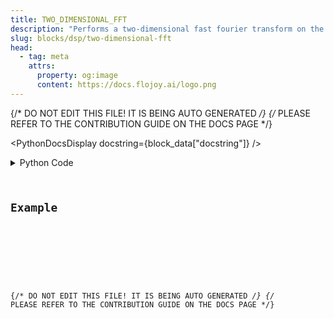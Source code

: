 ```yaml
---
title: TWO_DIMENSIONAL_FFT
description: "Performs a two-dimensional fast fourier transform on the input matrix."
slug: blocks/dsp/two-dimensional-fft
head:
  - tag: meta
    attrs:
      property: og:image
      content: https://docs.flojoy.ai/logo.png
---
```


{/* DO NOT EDIT THIS FILE! IT IS BEING AUTO GENERATED */}
{/* PLEASE REFER TO THE CONTRIBUTION GUIDE ON THE DOCS PAGE */}


<PythonDocsDisplay docstring={block_data["docstring"]} />
<details>
<summary>Python Code</summary>



<Code code={pythonCode} lang="py" wrap theme="dracula" />

[Find this Flojoy Block on GitHub](https://github.com/flojoy-ai/blocks/blob/main/blocks/DSP/TWO_DIMENSIONAL_FFT/TWO_DIMENSIONAL_FFT.py)

</details>

## Example


<GetHelpWidget />


<AppDisplay app={app} blockName="TWO_DIMENSIONAL_FFT" client:visible />


<Example />

{/* DO NOT EDIT THIS FILE! IT IS BEING AUTO GENERATED */}
{/* PLEASE REFER TO THE CONTRIBUTION GUIDE ON THE DOCS PAGE */}
